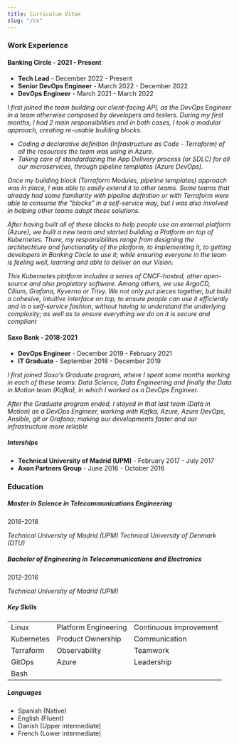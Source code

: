 ```yaml
---
title: Curriculum Vitae
slug: "/cv"
---
```


### Work Experience

#### Banking Circle - 2021 - Present

- **Tech Lead** - December 2022 - Present
- **Senior DevOps Engineer** - March 2022 - December 2022
- **DevOps Engineer** - March 2021 - March 2022

*I first joined the team building our client-facing API, as the DevOps Engineer in a team otherwise composed by developers and testers. During my first months, I had 2 main responsibilities and in both cases, I took a modular approach, creating re-usable building blocks.*

- *Coding a declarative definition (Infrastructure as Code - Terraform) of all the resources the team was using in Azure.*
- *Taking care of standardazing the App Delivery process (or SDLC) for all our microservices, through pipeline templates (Azure DevOps).*

*Once my building block (Terraform Modules, pipeline templates) approach was in place, I was able to easily extend it to other teams. Some teams that already had some familiarity with pipeline definition or with Terraform were able to consume the "blocks" in a self-service way, but I was also involved in helping other teams adopt these solutions.*

*After having built all of these blocks to help people use an external platform (Azure), we built a new team and started building a Platform on top of Kubernetes. There, my responsibilites range from designing the architechture and functionality of the platform, to implementing it, to getting developers in Banking Circle to use it; while ensuring everyone in the team is feeling well, learning and able to deliver on our Vision.*

*This Kubernetes platform includes a series of CNCF-hosted, other open-source and also propietary software. Among others, we use ArgoCD, Cilium, Grafana, Kyverno or Trivy. We not only put pieces together, but build a cohesive, intuitive interface on top, to ensure people can use it efficiently and in a self-service fashion, without having to understand the underlying complexity; as well as to ensure everything we do on it is secure and compliant*

#### Saxo Bank - 2018-2021

- **DevOps Engineer** - December 2019 - February 2021
- **IT Graduate** - September 2018 - December 2019

*I first joined Saxo's Graduate program, where I spent some months working in each of these teams: Data Science, Data Engineering and finally the Data in Motion team (Kafka), in which I worked as a DevOps Engineer.*

*After the Graduate program ended, I stayed in that last team (Data in Motion) as a DevOps Engineer, working with Kafka, Azure, Azure DevOps, Ansible, git or Grafana; making our developments faster and our infrastructure more reliable*

##### Interships

- **Technical University of Madrid (UPM)** - February 2017 - July 2017
- **Axon Partners Group** - June 2016 - October 2016

### Education

##### Master in Science in Telecommunications Engineering

2016-2018

*Technical University of Madrid (UPM)*
*Technical University of Denmark (DTU)*

##### Bachelor of Engineering in Telecommunications and Electronics

2012-2016

*Technical University of Madrid (UPM)*

##### Key Skills

||||
|-|-|-|
| Linux         | Platform Engineering | Continuous improvement    |
| Kubernetes    | Product Ownership    | Communication             |
| Terraform     | Observability        | Teamwork                  |
| GitOps        | Azure                | Leadership                |
| Bash |||

##### Languages

* Spanish (Native)
* English (Fluent)
* Danish (Upper intermediate)
* French (Lower intermediate)
